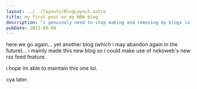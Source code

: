 ```yaml
---
layout: ../../layouts/BlogLayout.astro
title: my first post on my NEW blog
description: "i genuinely need to stop making and removing my blogs lol"
pubDate: 2022-08-08
---
```

here we go again... yet another blog (which i may abandon again in the future)...
i mainly made this new blog so i could make use of nekoweb's new rss feed feature.

i hope im able to maintain this one lol.

cya later.
